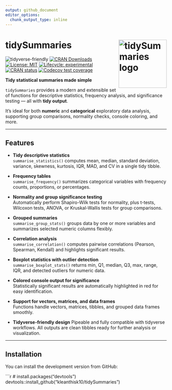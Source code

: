 ```yaml
---
output: github_document
editor_options: 
  chunk_output_type: inline
---
```


# tidySummaries <img src="man/figures/logo.png" align="right" width="150" alt="tidySummaries logo" />


![tidyverse-friendly](https://img.shields.io/badge/tidyverse-friendly-blueviolet)
[![CRAN Downloads](https://cranlogs.r-pkg.org/badges/grand-total/tidySummaries)](https://cran.r-project.org/package=tidySummaries)
[![License: MIT](https://img.shields.io/badge/license-MIT-blue.svg)](https://opensource.org/licenses/MIT)
[![Lifecycle: experimental](https://img.shields.io/badge/lifecycle-experimental-orange.svg)](https://lifecycle.r-lib.org/articles/stages.html)
[![CRAN status](https://www.r-pkg.org/badges/version/tidySummaries)](https://CRAN.R-project.org/package=tidySummaries)
[![Codecov test coverage](https://codecov.io/gh/yourusername/tidySummaries/branch/main/graph/badge.svg)](https://app.codecov.io/gh/yourusername/tidySummaries)

**Tidy statistical summaries made simple**

`tidySummaries` provides a modern and extensible set of functions for descriptive statistics, frequency analysis, and significance testing — all with **tidy output**.

It’s ideal for both **numeric** and **categorical** exploratory data analysis, supporting group comparisons, normality checks, console coloring, and more.

---

## Features

- **Tidy descriptive statistics**  
  `summarise_statistics()` computes mean, median, standard deviation, variance, skewness, kurtosis, IQR, MAD, and CV in a single tidy tibble.

- **Frequency tables**  
  `summarise_frequency()` summarizes categorical variables with frequency counts, proportions, or percentages.

- **Normality and group significance testing**  
  Automatically perform Shapiro-Wilk tests for normality, plus t-tests, Wilcoxon tests, ANOVA, or Kruskal-Wallis tests for group comparisons.

- **Grouped summaries**  
  `summarise_group_stats()` groups data by one or more variables and summarizes selected numeric columns flexibly.

- **Correlation analysis**  
  `summarise_correlation()` computes pairwise correlations (Pearson, Spearman, Kendall) and highlights significant results.

- **Boxplot statistics with outlier detection**  
  `summarise_boxplot_stats()` returns min, Q1, median, Q3, max, range, IQR, and detected outliers for numeric data.

- **Colored console output for significance**  
  Statistically significant results are automatically highlighted in red for easy identification.

- **Support for vectors, matrices, and data frames**  
  Functions handle vectors, matrices, tibbles, and grouped data frames smoothly.

- **Tidyverse-friendly design**
  Pipeable and fully compatible with tidyverse workflows. All outputs are clean tibbles ready for further analysis or visualization.

---

## Installation

You can install the development version from GitHub:

```r
# install.packages("devtools")
devtools::install_github("kleanthisk10/tidySummaries")
